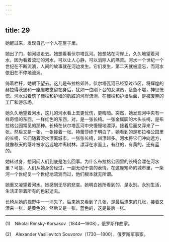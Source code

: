 ```yaml
---
---
---
```

title: 29
---




她醒过来，发现自己一个人在屋子里。

她出了门，朝河堤走去。她想看看伏尔塔瓦河。她想站在河岸上，久久地望着河水，因为看着流动的河水，可以让人心静，可以消除人的痛苦。河水一个世纪一个世纪在不断流淌，人间的故事就在河边发生。它们发生，第二天就被遗忘，而河水依旧在不停地流淌。

倚着栏杆，她朝下望去。这儿是布拉格郊外，伏尔塔瓦河已经穿过市区，将辉煌的赫拉得茨堡和一座座教堂留在身后，犹如一位刚下台的女演员，疲惫不堪，神思恍惚。河水沿着筑了栅栏和护墙的肮脏的河岸流淌，在栅栏和护墙后面，是被废弃的工厂和游乐场。

她久久地望着河水，这儿的河水看上去更忧伤，更晦暗。突然，她发现河中央有一样奇怪的东西，一样红色的东西，对，是一张长椅。一张金属脚的木头长椅，是布拉格公园常见的那种。长椅在伏尔塔瓦河中央慢慢地漂浮。接着后面又浮来了一张。然后又是一张，一张接着一张。特蕾莎终于明白了，她看到的是布拉格公园里的长椅，它们随着河水漂离城市，一张张长椅，越漂越多。河水将它们冲向远方，就像秋天的落叶被水远远地冲离树林，漂浮在水面上，有红的，有黄的，还有蓝的。

她转过身，想问问人们到底是怎么回事。为什么布拉格公园里的长椅会漂在河水里？可是，人们从她身旁经过，一副无动于衷的表情。在这座短命的城市里，一条河一个世纪复一个世纪地流淌而过，他们根本就无所谓。

她重又凝望着河水。她感到无尽的悲哀。她明白她所看到的，是永别。永别生活，生活正带着所有的色彩逝去。

长椅从她的视野中一一消失了。后来她又看到了几张，是最后漂来的几张，接着又漂来一张，是黄色的，然后又是一张，蓝色的，这是最后一张。



* * *



(1)　Nikolai Rimsky-Korsakov（1844—1908），俄罗斯作曲家。

(2)　Alexander Vasilievitch Souvorov（1730—1800），俄罗斯军事家。